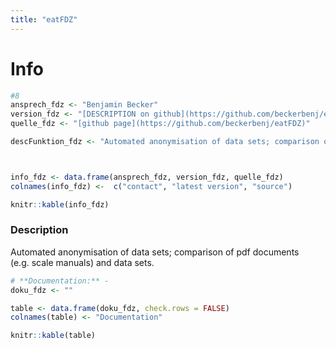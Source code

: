 ```yaml
---
title: "eatFDZ"
---
```


# Info

```r
#8
ansprech_fdz <- "Benjamin Becker"
version_fdz <- "[DESCRIPTION on github](https://github.com/beckerbenj/eatFDZ/blob/master/DESCRIPTION)"
quelle_fdz <- "[github page](https://github.com/beckerbenj/eatFDZ)"

descFunktion_fdz <- "Automated anonymisation of data sets; comparison of pdf documents (e.g. scale manuals) and data sets."



info_fdz <- data.frame(ansprech_fdz, version_fdz, quelle_fdz)
colnames(info_fdz) <-  c("contact", "latest version", "source")

knitr::kable(info_fdz)
```

### Description

Automated anonymisation of data sets; comparison of pdf documents (e.g. scale manuals) and data sets.


```r
# **Documentation:** -
doku_fdz <- ""

table <- data.frame(doku_fdz, check.rows = FALSE)
colnames(table) <- "Documentation"

knitr::kable(table)
```